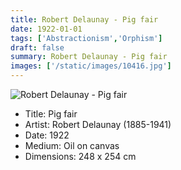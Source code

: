 ```yaml
---
title: Robert Delaunay - Pig fair
date: 1922-01-01
tags: ['Abstractionism','Orphism']
draft: false
summary: Robert Delaunay - Pig fair
images: ['/static/images/10416.jpg']
---
```


![Robert Delaunay - Pig fair](/static/images/10416.jpg)

* Title: Pig fair
* Artist: Robert Delaunay (1885-1941)
* Date: 1922
* Medium: Oil on canvas
* Dimensions: 248 x 254 cm


